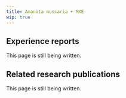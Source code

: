 ---
title: Amanita muscaria + MXE
wip: true
---

## Experience reports

This page is still being written.

## Related research publications

This page is still being written.

